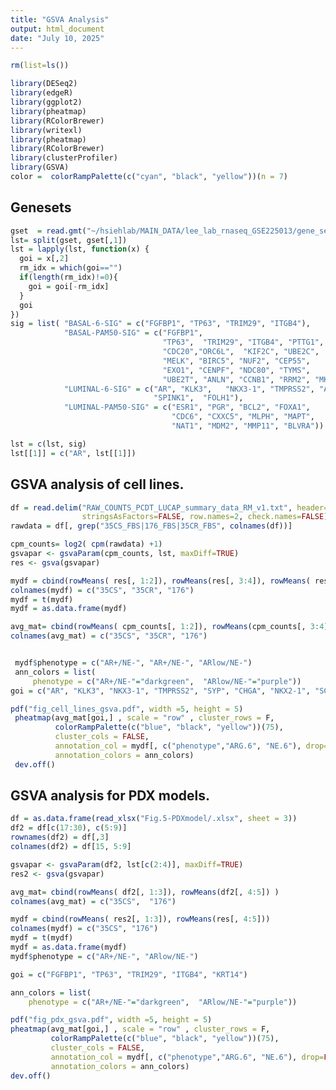 ```yaml
---
title: "GSVA Analysis"
output: html_document
date: "July 10, 2025"
---
```



```r

rm(list=ls())

library(DESeq2)
library(edgeR)
library(ggplot2)
library(pheatmap)
library(RColorBrewer)
library(writexl)
library(pheatmap)
library(RColorBrewer)
library(clusterProfiler)
library(GSVA)
color =  colorRampPalette(c("cyan", "black", "yellow"))(n = 7)

```

## Genesets 

```r
gset  = read.gmt("~/hsiehlab/MAIN_DATA/lee_lab_rnaseq_GSE225013/gene_sets_symbol_5.gmt")
lst= split(gset, gset[,1])
lst = lapply(lst, function(x) {
  goi = x[,2]
  rm_idx = which(goi=="")
  if(length(rm_idx)!=0){
    goi = goi[-rm_idx]
  }
  goi
})
sig = list( "BASAL-6-SIG" = c("FGFBP1", "TP63", "TRIM29", "ITGB4"), 
            "BASAL-PAM50-SIG" = c("FGFBP1",
                                  "TP63",  "TRIM29", "ITGB4", "PTTG1",
                                  "CDC20","ORC6L",  "KIF2C", "UBE2C",
                                  "MELK", "BIRC5", "NUF2", "CEP55",
                                  "EXO1", "CENPF", "NDC80", "TYMS",
                                  "UBE2T", "ANLN", "CCNB1", "RRM2", "MKI67"), 
            "LUMINAL-6-SIG" = c("AR", "KLK3",   "NKX3-1", "TMPRSS2", "AMARCR",
                                "SPINK1",  "FOLH1"), 
            "LUMINAL-PAM50-SIG" = c("ESR1", "PGR", "BCL2", "FOXA1",
                                    "CDC6", "CXXC5", "MLPH", "MAPT",
                                    "NAT1", "MDM2", "MMP11", "BLVRA"))

lst = c(lst, sig)
lst[[1]] = c("AR", lst[[1]])
```

## GSVA analysis  of cell lines. 

```r
df = read.delim("RAW_COUNTS_PCDT_LUCAP_summary_data_RM_v1.txt", header=T, 
                stringsAsFactors=FALSE, row.names=2, check.names=FALSE)
rawdata = df[, grep("35CS_FBS|176_FBS|35CR_FBS", colnames(df))]

cpm_counts= log2( cpm(rawdata) +1)
gsvapar <- gsvaParam(cpm_counts, lst, maxDiff=TRUE)
res <- gsva(gsvapar) 

mydf = cbind(rowMeans( res[, 1:2]), rowMeans(res[, 3:4]), rowMeans( res[, 5:8]) )
colnames(mydf) = c("35CS", "35CR", "176")
mydf = t(mydf)
mydf = as.data.frame(mydf)

avg_mat= cbind(rowMeans( cpm_counts[, 1:2]), rowMeans(cpm_counts[, 3:4]), rowMeans( cpm_counts[, 5:8]) )
colnames(avg_mat) = c("35CS", "35CR", "176")


 mydf$phenotype = c("AR+/NE-", "AR+/NE-", "ARlow/NE-")
 ann_colors = list(
     phenotype = c("AR+/NE-"="darkgreen",  "ARlow/NE-"="purple"))
goi = c("AR", "KLK3", "NKX3-1", "TMPRSS2", "SYP", "CHGA", "NKX2-1", "SCG3" )

pdf("fig_cell_lines_gsva.pdf", width =5, height = 5)
 pheatmap(avg_mat[goi,] , scale = "row" , cluster_rows = F, 
          colorRampPalette(c("blue", "black", "yellow"))(75),
          cluster_cols = FALSE, 
          annotation_col = mydf[, c("phenotype","ARG.6", "NE.6"), drop=FALSE], 
          annotation_colors = ann_colors)
 dev.off()
```

## GSVA analysis for PDX models. 

```r
df = as.data.frame(read_xlsx("Fig.5-PDXmodel/.xlsx", sheet = 3))
df2 = df[c(17:30), c(5:9)]
rownames(df2) = df[,3]
colnames(df2) = df[15, 5:9]

gsvapar <- gsvaParam(df2, lst[c(2:4)], maxDiff=TRUE)
res2 <- gsva(gsvapar) 

avg_mat= cbind(rowMeans( df2[, 1:3]), rowMeans(df2[, 4:5]) )
colnames(avg_mat) = c("35CS",  "176")

mydf = cbind(rowMeans( res2[, 1:3]), rowMeans(res[, 4:5]))
colnames(mydf) = c("35CS", "176")
mydf = t(mydf)
mydf = as.data.frame(mydf)
mydf$phenotype = c("AR+/NE-", "ARlow/NE-")

goi = c("FGFBP1", "TP63", "TRIM29", "ITGB4", "KRT14")

ann_colors = list(
    phenotype = c("AR+/NE-"="darkgreen",  "ARlow/NE-"="purple"))

pdf("fig_pdx_gsva.pdf", width =5, height = 5)
pheatmap(avg_mat[goi,] , scale = "row" , cluster_rows = F, 
         colorRampPalette(c("blue", "black", "yellow"))(75),
         cluster_cols = FALSE, 
         annotation_col = mydf[, c("phenotype","ARG.6", "NE.6"), drop=FALSE], 
         annotation_colors = ann_colors)
dev.off()
```
